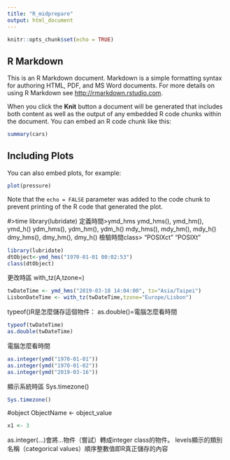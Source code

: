 ```yaml
---
title: "R_midprepare"
output: html_document
---
```


```r
knitr::opts_chunk$set(echo = TRUE)
```

## R Markdown

This is an R Markdown document. Markdown is a simple formatting syntax for authoring HTML, PDF, and MS Word documents. For more details on using R Markdown see <http://rmarkdown.rstudio.com>.

When you click the **Knit** button a document will be generated that includes both content as well as the output of any embedded R code chunks within the document. You can embed an R code chunk like this:

```r
summary(cars)
```

## Including Plots

You can also embed plots, for example:

```r
plot(pressure)
```

Note that the `echo = FALSE` parameter was added to the code chunk to prevent printing of the R code that generated the plot.


#>time
library(lubridate)
定義時間>ymd_hms
ymd_hms(), ymd_hm(), ymd_h()
ydm_hms(), ydm_hm(), ydm_h() 
mdy_hms(), mdy_hm(), mdy_h()
dmy_hms(), dmy_hm(), dmy_h()
檢驗時間class>  "POSIXct" "POSIXt" 


```r
library(lubridate)
dtObject<-ymd_hms("1970-01-01 00:02:53") 
class(dtObject)

```

更改時區 with_tz(A,tzone=)
```r
twDateTime <- ymd_hms("2019-03-18 14:04:00", tz="Asia/Taipei")
LisbonDateTime <- with_tz(twDateTime,tzone="Europe/Lisbon")
```

typeof()R是怎麼儲存這個物件：
as.double()=電腦怎麼看時間
```r
typeof(twDateTime)
as.double(twDateTime)
```

電腦怎麼看時間
```r
as.integer(ymd("1970-01-01"))
as.integer(ymd("1970-01-02"))
as.integer(ymd("2019-03-16"))
```
顯示系統時區
Sys.timezone()
```r
Sys.timezone()
```

#object
ObjectName <- object_value
```r
x1 <- 3
```

as.integer(...)會將…物件（嘗試）轉成integer class的物件。
levels顯示的類別名稱（categorical values）順序整數值即R真正儲存的內容

